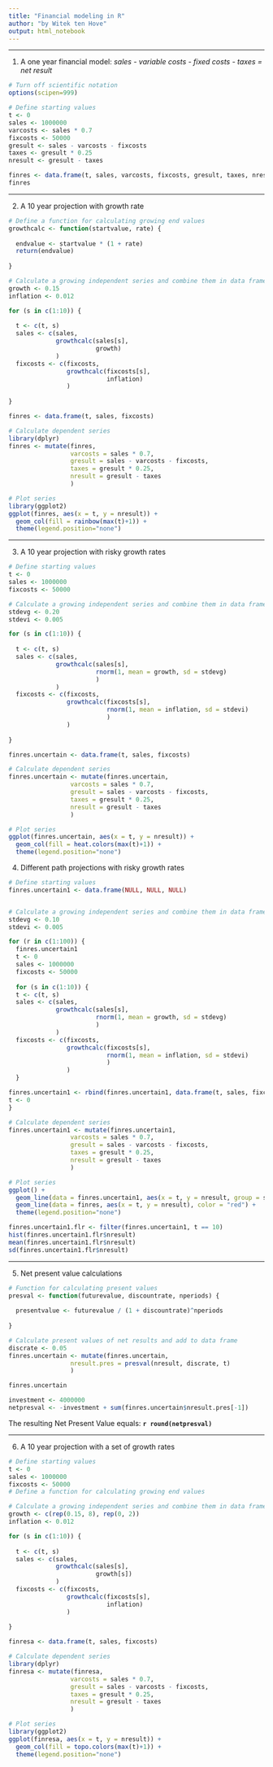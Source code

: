 ```yaml
---
title: "Financial modeling in R"
author: "by Witek ten Hove"
output: html_notebook
---
```



<hr>
1. A one year financial model: *sales - variable costs - fixed costs - taxes = net result*

```r
# Turn off scientific notation
options(scipen=999)

# Define starting values
t <- 0
sales <- 1000000
varcosts <- sales * 0.7
fixcosts <- 50000
gresult <- sales - varcosts - fixcosts
taxes <- gresult * 0.25
nresult <- gresult - taxes

finres <- data.frame(t, sales, varcosts, fixcosts, gresult, taxes, nresult)
finres
```

<hr>
2. A 10 year projection with growth rate

```r
# Define a function for calculating growing end values
growthcalc <- function(startvalue, rate) {
  
  endvalue <- startvalue * (1 + rate)
  return(endvalue)
  
}

# Calculate a growing independent series and combine them in data frame
growth <- 0.15
inflation <- 0.012

for (s in c(1:10)) {
  
  t <- c(t, s)
  sales <- c(sales,
             growthcalc(sales[s],
                        growth)
             )
  fixcosts <- c(fixcosts,
                growthcalc(fixcosts[s],
                           inflation)
                )
  
}

finres <- data.frame(t, sales, fixcosts)

# Calculate dependent series
library(dplyr)
finres <- mutate(finres,
                 varcosts = sales * 0.7,
                 gresult = sales - varcosts - fixcosts,
                 taxes = gresult * 0.25,
                 nresult = gresult - taxes
                 )

# Plot series
library(ggplot2)
ggplot(finres, aes(x = t, y = nresult)) +
  geom_col(fill = rainbow(max(t)+1)) +
  theme(legend.position="none")
```

<hr>
3. A 10 year projection with risky growth rates

```r
# Define starting values
t <- 0
sales <- 1000000
fixcosts <- 50000

# Calculate a growing independent series and combine them in data frame with uncertainty
stdevg <- 0.20
stdevi <- 0.005

for (s in c(1:10)) {
  
  t <- c(t, s)
  sales <- c(sales,
             growthcalc(sales[s],
                        rnorm(1, mean = growth, sd = stdevg)
                        )
             )
  fixcosts <- c(fixcosts,
                growthcalc(fixcosts[s],
                           rnorm(1, mean = inflation, sd = stdevi)
                           )
                )
  
}

finres.uncertain <- data.frame(t, sales, fixcosts)

# Calculate dependent series
finres.uncertain <- mutate(finres.uncertain,
                 varcosts = sales * 0.7,
                 gresult = sales - varcosts - fixcosts,
                 taxes = gresult * 0.25,
                 nresult = gresult - taxes
                 )

# Plot series
ggplot(finres.uncertain, aes(x = t, y = nresult)) +
  geom_col(fill = heat.colors(max(t)+1)) +
  theme(legend.position="none")
```

4. Different path projections with risky growth rates

```r
# Define starting values
finres.uncertain1 <- data.frame(NULL, NULL, NULL)


# Calculate a growing independent series and combine them in data frame with uncertainty
stdevg <- 0.10
stdevi <- 0.005

for (r in c(1:100)) {
  finres.uncertain1
  t <- 0
  sales <- 1000000
  fixcosts <- 50000
  
  for (s in c(1:10)) {
  t <- c(t, s)
  sales <- c(sales,
             growthcalc(sales[s],
                        rnorm(1, mean = growth, sd = stdevg)
                        )
             )
  fixcosts <- c(fixcosts,
                growthcalc(fixcosts[s],
                           rnorm(1, mean = inflation, sd = stdevi)
                           )
                )
  }

finres.uncertain1 <- rbind(finres.uncertain1, data.frame(t, sales, fixcosts, simulation = rep(r, 11)))
t <- 0 
}

# Calculate dependent series
finres.uncertain1 <- mutate(finres.uncertain1,
                 varcosts = sales * 0.7,
                 gresult = sales - varcosts - fixcosts,
                 taxes = gresult * 0.25,
                 nresult = gresult - taxes
                 )

# Plot series
ggplot() +
  geom_line(data = finres.uncertain1, aes(x = t, y = nresult, group = simulation), color = "skyblue") +
  geom_line(data = finres, aes(x = t, y = nresult), color = "red") +
  theme(legend.position="none")

finres.uncertain1.flr <- filter(finres.uncertain1, t == 10)
hist(finres.uncertain1.flr$nresult)
mean(finres.uncertain1.flr$nresult)
sd(finres.uncertain1.flr$nresult)
```

<hr>
5. Net present value calculations

```r
# Function for calculating present values
presval <- function(futurevalue, discountrate, nperiods) {
  
  presentvalue <- futurevalue / (1 + discountrate)^nperiods
  
}

# Calculate present values of net results and add to data frame
discrate <- 0.05
finres.uncertain <- mutate(finres.uncertain,
                 nresult.pres = presval(nresult, discrate, t)
                 )

finres.uncertain

investment <- 4000000
netpresval <- -investment + sum(finres.uncertain$nresult.pres[-1])
```

The resulting Net Present Value equals: **`r round(netpresval)`**

<hr>
6. A 10 year projection with a set of growth rates

```r
# Define starting values
t <- 0
sales <- 1000000
fixcosts <- 50000
# Define a function for calculating growing end values

# Calculate a growing independent series and combine them in data frame
growth <- c(rep(0.15, 8), rep(0, 2))
inflation <- 0.012

for (s in c(1:10)) {
  
  t <- c(t, s)
  sales <- c(sales,
             growthcalc(sales[s],
                        growth[s])
             )
  fixcosts <- c(fixcosts,
                growthcalc(fixcosts[s],
                           inflation)
                )
  
}

finresa <- data.frame(t, sales, fixcosts)

# Calculate dependent series
library(dplyr)
finresa <- mutate(finresa,
                 varcosts = sales * 0.7,
                 gresult = sales - varcosts - fixcosts,
                 taxes = gresult * 0.25,
                 nresult = gresult - taxes
                 )

# Plot series
library(ggplot2)
ggplot(finresa, aes(x = t, y = nresult)) +
  geom_col(fill = topo.colors(max(t)+1)) +
  theme(legend.position="none")
```